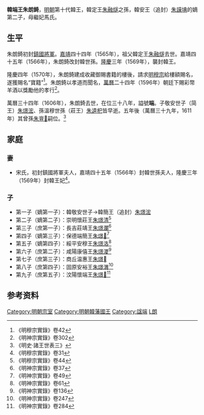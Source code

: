 '''韓端王朱朗錡'''{{BD|16世紀||1606年|catIdx=Z朱}}，[[明朝|明朝]]第十代韓王，韓定王[[朱融燧|朱融燧]]之孫，韓安王（追封）[[朱謨㙉|朱謨㙉]]的嫡第二子，母繼妃馬氏。

==生平==
朱朗錡初封[[鎮國將軍|鎮國將軍]]。[[嘉靖|嘉靖]]四十四年（1565年），祖父韓定王[[朱融燧|朱融燧]]去世。嘉靖四十五年（1566年），朱朗錡改封韓世孫。[[隆慶_(明朝)|隆慶]]三年（1569年），襲封韓王。

隆慶四年（1570年），朱朗錡建成收藏御賜書籍的樓後，請求[[明穆宗|明穆宗]]給樓額賜名，遂獲賜名“寶籍”<ref>《明穆宗實錄》卷42</ref>。朱朗錡以孝道而聞名，[[萬曆|萬曆]]二十四年（1596年）朝廷下賜彩幣羊酒以獎勵他的孝行<ref>《明神宗實錄》卷302</ref>。

萬曆三十四年（1606年），朱朗錡去世，在位三十八年，謚號'''端'''。子敬安世子（简王）[[朱璟浤|朱璟浤]]、孫溫穆世孫（莊王）[[朱逵𣏌|朱逵𣏌]]皆早逝。五年後（萬曆三十九年，1611年）其曾孫[[朱亶𡺊|朱亶𡺊]]嗣位。<ref>《明史·諸王世表三》</ref>

==家庭==
===妻===
*宋氏，初封鎮國將軍夫人，嘉靖四十五年（1566年）封韓世孫夫人，隆慶三年（1569年）封韓王妃<ref>《明穆宗實錄》卷31</ref>。

===子===
*第一子（嫡第一子）：韓敬安世子→韓簡王（追封）[[朱璟浤|朱璟浤]]
*第二子（嫡第二子）：崇明懷莊王[[朱璟清|朱璟清]]<ref>《明穆宗實錄》卷44</ref>
*第三子（庶第一子）：長吉莊靖王[[朱璟瀾|朱璟瀾]]<ref>《明神宗實錄》卷37</ref>
*第四子（嫡第三子）：保德端簡王[[朱璟𧇦|朱璟𧇦]]<ref>《明神宗實錄》卷49</ref>
*第五子（嫡第四子）：綏平安穆王[[朱璟洛|朱璟洛]]<ref>《明神宗實錄》卷61</ref>
*第六子（庶第二子）：咸陽康僖王[[朱璟溭|朱璟溭]]<ref>《明神宗實錄》卷136</ref>
*第七子（庶第三子）：商丘温惠王[[朱璟𰜴|朱璟𰜴]]
*第八子（庶第四子）：固原安裕王[[朱璟渭|朱璟渭]]<ref>《明神宗實錄》卷247</ref>
*第九子（庶第五子）：汶陽懷端王[[朱璟𣲎|朱璟𣲎]]<ref>《明神宗實錄》卷284</ref>

==参考资料==
{{reflist|2}}

{{s-start}}
{{s-before|祖父定王[[朱融燧|朱融燧]]}}
{{s-ttl|title=[[明朝藩王列表_(韓王系)|明韓國國王]]|years=1569年－1606年}}
{{s-after|曾孫敬王[[朱亶𡺊|朱亶𡺊]]}}
{{end}}

[[Category:明朝宗室|Category:明朝宗室]]
[[Category:明朝韓藩國王|Category:明朝韓藩國王]]
[[Category:諡端|Category:諡端]]
[[Category:朱姓|L朗]]